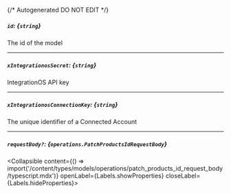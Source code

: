 {/* Autogenerated DO NOT EDIT  */}

##### `id`: *{`string`}*
The id of the model

---
##### `xIntegrationosSecret`: *{`string`}*
IntegrationOS API key

---
##### `xIntegrationosConnectionKey`: *{`string`}*
The unique identifier of a Connected Account

---
##### `requestBody?`: *{`operations.PatchProductsIdRequestBody`}*
<Collapsible content={() => import('/content/types/models/operations/patch_products_id_request_body/typescript.mdx')} openLabel={Labels.showProperties} closeLabel={Labels.hideProperties}>
</Collapsible>


